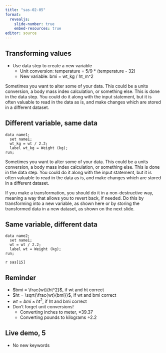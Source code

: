 ```yaml
---
title: "sas-02-05"
format: 
  revealjs:
    slide-number: true
    embed-resources: true
editor: source
---
```


## Transforming values

-   Use data step to create a new variable
    -   Unit conversion: temperature = 5/9 * (temperature - 32)
    -   New variable: bmi = wt_kg / ht_m^2
    
::: notes

Sometimes you want to alter some of your data. This could be a units conversion, a body mass index calculation, or something else. This is done in the data step. You could do it along with the input statement, but it is often valuable to read in the data as is, and make changes which are stored in a different dataset.

:::

## Different variable, same data

```{}
data name1;
  set name1;
  wt_kg = wt / 2.2;
  label wt_kg = Weight (kg);
run;
```

::: notes

Sometimes you want to alter some of your data. This could be a units conversion, a body mass index calculation, or something else. This is done in the data step. You could do it along with the input statement, but it is often valuable to read in the data as is, and make changes which are stored in a different dataset.

If you make a transformation, you should do it in a non-destructive way, meaning a way that allows you to revert back, if needed. Do this by transforming into a new variable, as shown here or by storing the transformed data in a new dataset, as shown on the next slide.

:::

## Same variable, different data

```{}
data name2;
  set name1;
  wt = wt / 2.2;
  label wt = Weight (kg);
run;
```

`r sas[15]`

## Reminder

-   $bmi = \frac{wt}{ht^2}$, if wt and ht correct
-   $ht = \sqrt{\frac{wt}{bmi}}$, if wt and bmi correct
-   $wt = bmi \times ht^2$, if ht and bmi correct
-   Don't forget unit conversions!
    -   Converting inches to meter, $\times 39.37$
    -   Converting pounds to kilograms $\div 2.2$

## Live demo, 5

-   No new keywords